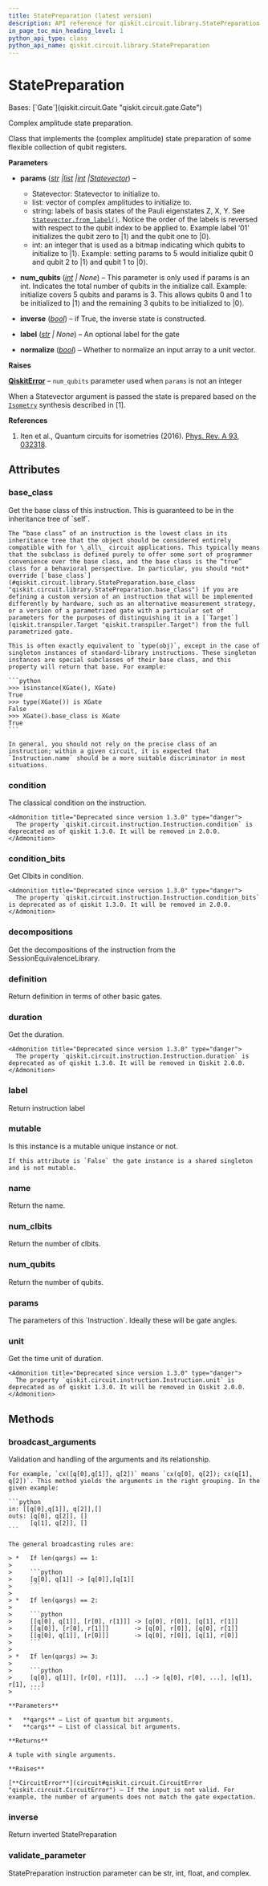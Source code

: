 ```yaml
---
title: StatePreparation (latest version)
description: API reference for qiskit.circuit.library.StatePreparation in the latest version of qiskit
in_page_toc_min_heading_level: 1
python_api_type: class
python_api_name: qiskit.circuit.library.StatePreparation
---
```


# StatePreparation

<Class id="qiskit.circuit.library.StatePreparation" isDedicatedPage={true} github="https://github.com/Qiskit/qiskit/tree/stable/1.3/qiskit/circuit/library/data_preparation/state_preparation.py#L35-L244" signature="qiskit.circuit.library.StatePreparation(params, num_qubits=None, inverse=False, label=None, normalize=False)" modifiers="class">
  Bases: [`Gate`](qiskit.circuit.Gate "qiskit.circuit.gate.Gate")

  Complex amplitude state preparation.

  Class that implements the (complex amplitude) state preparation of some flexible collection of qubit registers.

  **Parameters**

  *   **params** ([*str*](https://docs.python.org/3/library/stdtypes.html#str "(in Python v3.13)")  *|*[*list*](https://docs.python.org/3/library/stdtypes.html#list "(in Python v3.13)")  *|*[*int*](https://docs.python.org/3/library/functions.html#int "(in Python v3.13)")  *|*[*Statevector*](qiskit.quantum_info.Statevector "qiskit.quantum_info.states.statevector.Statevector")) –

      *   Statevector: Statevector to initialize to.
      *   list: vector of complex amplitudes to initialize to.
      *   string: labels of basis states of the Pauli eigenstates Z, X, Y. See [`Statevector.from_label()`](qiskit.quantum_info.Statevector#from_label "qiskit.quantum_info.Statevector.from_label"). Notice the order of the labels is reversed with respect to the qubit index to be applied to. Example label ‘01’ initializes the qubit zero to $|1\rangle$ and the qubit one to $|0\rangle$.
      *   int: an integer that is used as a bitmap indicating which qubits to initialize to $|1\rangle$. Example: setting params to 5 would initialize qubit 0 and qubit 2 to $|1\rangle$ and qubit 1 to $|0\rangle$.

  *   **num\_qubits** ([*int*](https://docs.python.org/3/library/functions.html#int "(in Python v3.13)") *| None*) – This parameter is only used if params is an int. Indicates the total number of qubits in the initialize call. Example: initialize covers 5 qubits and params is 3. This allows qubits 0 and 1 to be initialized to $|1\rangle$ and the remaining 3 qubits to be initialized to $|0\rangle$.

  *   **inverse** ([*bool*](https://docs.python.org/3/library/functions.html#bool "(in Python v3.13)")) – if True, the inverse state is constructed.

  *   **label** ([*str*](https://docs.python.org/3/library/stdtypes.html#str "(in Python v3.13)") *| None*) – An optional label for the gate

  *   **normalize** ([*bool*](https://docs.python.org/3/library/functions.html#bool "(in Python v3.13)")) – Whether to normalize an input array to a unit vector.

  **Raises**

  [**QiskitError**](exceptions#qiskit.exceptions.QiskitError "qiskit.exceptions.QiskitError") – `num_qubits` parameter used when `params` is not an integer

  When a Statevector argument is passed the state is prepared based on the [`Isometry`](qiskit.circuit.library.Isometry "qiskit.circuit.library.Isometry") synthesis described in \[1].

  **References**

  1.  Iten et al., Quantum circuits for isometries (2016). [Phys. Rev. A 93, 032318](https://journals.aps.org/pra/abstract/10.1103/PhysRevA.93.032318).

  ## Attributes

  ### base\_class

  <Attribute id="qiskit.circuit.library.StatePreparation.base_class">
    Get the base class of this instruction. This is guaranteed to be in the inheritance tree of `self`.

    The “base class” of an instruction is the lowest class in its inheritance tree that the object should be considered entirely compatible with for \_all\_ circuit applications. This typically means that the subclass is defined purely to offer some sort of programmer convenience over the base class, and the base class is the “true” class for a behavioral perspective. In particular, you should *not* override [`base_class`](#qiskit.circuit.library.StatePreparation.base_class "qiskit.circuit.library.StatePreparation.base_class") if you are defining a custom version of an instruction that will be implemented differently by hardware, such as an alternative measurement strategy, or a version of a parametrized gate with a particular set of parameters for the purposes of distinguishing it in a [`Target`](qiskit.transpiler.Target "qiskit.transpiler.Target") from the full parametrized gate.

    This is often exactly equivalent to `type(obj)`, except in the case of singleton instances of standard-library instructions. These singleton instances are special subclasses of their base class, and this property will return that base. For example:

    ```python
    >>> isinstance(XGate(), XGate)
    True
    >>> type(XGate()) is XGate
    False
    >>> XGate().base_class is XGate
    True
    ```

    In general, you should not rely on the precise class of an instruction; within a given circuit, it is expected that `Instruction.name` should be a more suitable discriminator in most situations.
  </Attribute>

  ### condition

  <Attribute id="qiskit.circuit.library.StatePreparation.condition">
    The classical condition on the instruction.

    <Admonition title="Deprecated since version 1.3.0" type="danger">
      The property `qiskit.circuit.instruction.Instruction.condition` is deprecated as of qiskit 1.3.0. It will be removed in 2.0.0.
    </Admonition>
  </Attribute>

  ### condition\_bits

  <Attribute id="qiskit.circuit.library.StatePreparation.condition_bits">
    Get Clbits in condition.

    <Admonition title="Deprecated since version 1.3.0" type="danger">
      The property `qiskit.circuit.instruction.Instruction.condition_bits` is deprecated as of qiskit 1.3.0. It will be removed in 2.0.0.
    </Admonition>
  </Attribute>

  ### decompositions

  <Attribute id="qiskit.circuit.library.StatePreparation.decompositions">
    Get the decompositions of the instruction from the SessionEquivalenceLibrary.
  </Attribute>

  ### definition

  <Attribute id="qiskit.circuit.library.StatePreparation.definition">
    Return definition in terms of other basic gates.
  </Attribute>

  ### duration

  <Attribute id="qiskit.circuit.library.StatePreparation.duration">
    Get the duration.

    <Admonition title="Deprecated since version 1.3.0" type="danger">
      The property `qiskit.circuit.instruction.Instruction.duration` is deprecated as of qiskit 1.3.0. It will be removed in Qiskit 2.0.0.
    </Admonition>
  </Attribute>

  ### label

  <Attribute id="qiskit.circuit.library.StatePreparation.label">
    Return instruction label
  </Attribute>

  ### mutable

  <Attribute id="qiskit.circuit.library.StatePreparation.mutable">
    Is this instance is a mutable unique instance or not.

    If this attribute is `False` the gate instance is a shared singleton and is not mutable.
  </Attribute>

  ### name

  <Attribute id="qiskit.circuit.library.StatePreparation.name">
    Return the name.
  </Attribute>

  ### num\_clbits

  <Attribute id="qiskit.circuit.library.StatePreparation.num_clbits">
    Return the number of clbits.
  </Attribute>

  ### num\_qubits

  <Attribute id="qiskit.circuit.library.StatePreparation.num_qubits">
    Return the number of qubits.
  </Attribute>

  ### params

  <Attribute id="qiskit.circuit.library.StatePreparation.params">
    The parameters of this `Instruction`. Ideally these will be gate angles.
  </Attribute>

  ### unit

  <Attribute id="qiskit.circuit.library.StatePreparation.unit">
    Get the time unit of duration.

    <Admonition title="Deprecated since version 1.3.0" type="danger">
      The property `qiskit.circuit.instruction.Instruction.unit` is deprecated as of qiskit 1.3.0. It will be removed in Qiskit 2.0.0.
    </Admonition>
  </Attribute>

  ## Methods

  ### broadcast\_arguments

  <Function id="qiskit.circuit.library.StatePreparation.broadcast_arguments" github="https://github.com/Qiskit/qiskit/tree/stable/1.3/qiskit/circuit/library/data_preparation/state_preparation.py#L212-L221" signature="broadcast_arguments(qargs, cargs)">
    Validation and handling of the arguments and its relationship.

    For example, `cx([q[0],q[1]], q[2])` means `cx(q[0], q[2]); cx(q[1], q[2])`. This method yields the arguments in the right grouping. In the given example:

    ```python
    in: [[q[0],q[1]], q[2]],[]
    outs: [q[0], q[2]], []
          [q[1], q[2]], []
    ```

    The general broadcasting rules are:

    > *   If len(qargs) == 1:
    >
    >     ```python
    >     [q[0], q[1]] -> [q[0]],[q[1]]
    >     ```
    >
    > *   If len(qargs) == 2:
    >
    >     ```python
    >     [[q[0], q[1]], [r[0], r[1]]] -> [q[0], r[0]], [q[1], r[1]]
    >     [[q[0]], [r[0], r[1]]]       -> [q[0], r[0]], [q[0], r[1]]
    >     [[q[0], q[1]], [r[0]]]       -> [q[0], r[0]], [q[1], r[0]]
    >     ```
    >
    > *   If len(qargs) >= 3:
    >
    >     ```python
    >     [q[0], q[1]], [r[0], r[1]],  ...] -> [q[0], r[0], ...], [q[1], r[1], ...]
    >     ```

    **Parameters**

    *   **qargs** – List of quantum bit arguments.
    *   **cargs** – List of classical bit arguments.

    **Returns**

    A tuple with single arguments.

    **Raises**

    [**CircuitError**](circuit#qiskit.circuit.CircuitError "qiskit.circuit.CircuitError") – If the input is not valid. For example, the number of arguments does not match the gate expectation.
  </Function>

  ### inverse

  <Function id="qiskit.circuit.library.StatePreparation.inverse" github="https://github.com/Qiskit/qiskit/tree/stable/1.3/qiskit/circuit/library/data_preparation/state_preparation.py#L203-L210" signature="inverse(annotated=False)">
    Return inverted StatePreparation
  </Function>

  ### validate\_parameter

  <Function id="qiskit.circuit.library.StatePreparation.validate_parameter" github="https://github.com/Qiskit/qiskit/tree/stable/1.3/qiskit/circuit/library/data_preparation/state_preparation.py#L223-L241" signature="validate_parameter(parameter)">
    StatePreparation instruction parameter can be str, int, float, and complex.
  </Function>
</Class>

